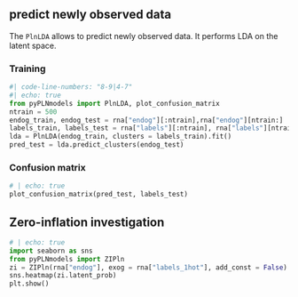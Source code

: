 



## predict newly observed data

The `PlnLDA` allows to predict newly observed data. It performs LDA on the latent space.

::: {.panel-tabset}

### Training

```python
#| code-line-numbers: "8-9|4-7"
#| echo: true
from pyPLNmodels import PlnLDA, plot_confusion_matrix
ntrain = 500
endog_train, endog_test = rna["endog"][:ntrain],rna["endog"][ntrain:]
labels_train, labels_test = rna["labels"][:ntrain], rna["labels"][ntrain:]
lda = PlnLDA(endog_train, clusters = labels_train).fit()
pred_test = lda.predict_clusters(endog_test)
```

### Confusion matrix

```python
# | echo: true
plot_confusion_matrix(pred_test, labels_test)
```

:::

## Zero-inflation investigation

```python
# | echo: true
import seaborn as sns
from pyPLNmodels import ZIPln
zi = ZIPln(rna["endog"], exog = rna["labels_1hot"], add_const = False).fit()
sns.heatmap(zi.latent_prob)
plt.show()
```

